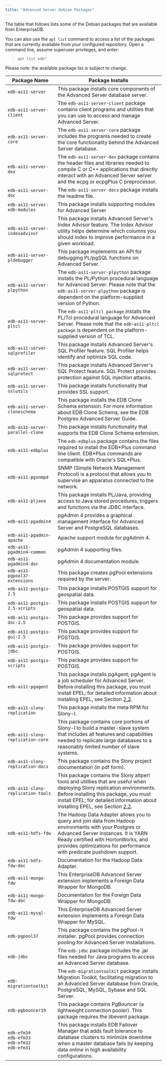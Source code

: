 ---
title: "Advanced Server Debian Packages"
---

<div id="advanced_server_debian_packages" class="registered_link"></div>

The table that follows lists some of the Debian packages that are available from EnterpriseDB.

You can also use the `apt list` command to access a list of the packages that are currently available from your configured repository. Open a command line, assume superuser privileges, and enter:

> `apt list edb*`

Please note: the available package list is subject to change.

| Package Name                                                | Package Installs                                             |
| ----------------------------------------------------------- | ------------------------------------------------------------ |
| `edb-as11-server`                                           | This package installs core components of the Advanced Server database server. |
| `edb-as11-server-client`                                    | The `edb-as11-server-client` package contains client programs and utilities that you can use to access and manage Advanced Server. |
| `edb-as11-server-core`                                      | The `edb-as11-server-core` package includes the programs needed to create the core functionality behind the Advanced Server database. |
| `edb-as11-server-dev`                                       | The `edb-as11-server-dev` package contains the header files and libraries needed to compile C or C++ applications that directly interact with an Advanced Server server and the ecpg or ecpgPlus C preprocessor. |
| `edb-as11-server-doc`                                       | The `edb-as11-server-docs` package installs the readme file. |
| `edb-as11-server-edb-modules`                               | This package installs supporting modules for Advanced Server |
| `edb-as11-server-indexadvisor`                              | This package installs Advanced Server's Index Advisor feature. The Index Advisor utility helps determine which columns you should index to improve performance in a given workload. |
| `edb-as11-server-pldebugger`                                | This package implements an API for debugging PL/pgSQL functions on Advanced Server. |
| `edb-as11-server-plpython`                                  | The `edb-as11-server-plpython` package installs the PL/Python procedural language for Advanced Server. Please note that the `edb-as11-server-plpython` package is dependent on the platform-supplied version of Python. |
| `edb-as11-server-pltcl`                                     | The `edb-as11-pltcl package` installs the PL/Tcl procedural language for Advanced Server. Please note that the `edb-as11-pltcl package` is dependent on the platform-supplied version of TCL. |
| `edb-as11-server-sqlprofiler`                               | This package installs Advanced Server's SQL Profiler feature. SQL Profiler helps identify and optimize SQL code. |
| `edb-as11-server-sqlprotect`                                | This package installs Advanced Server's SQL Protect feature. SQL Protect provides protection against SQL injection attacks. |
| `edb-as11-server-sslutils`                                  | This package installs functionality that provides SSL support. |
| `edb-as11-server-cloneschema`                               | This package installs the EDB Clone Schema extension. For more information about EDB Clone Schema, see the EDB Postgres Advanced Server Guide. |
| `edb-as11-server-parallel-clone`                            | This package installs functionality that supports the EDB Clone Schema extension. |
| `edb-as11-edbplus`                                          | The `edb-edbplus` package contains the files required to install the EDB\*Plus command line client. EDB\*Plus commands are compatible with Oracle's SQL\*Plus. |
| `edb-as11-pgsnmpd`                                          | SNMP (Simple Network Management Protocol) is a protocol that allows you to supervise an apparatus connected to the network. |
| `edb-as11-pljava`                                           | This package installs PL/Java, providing access to Java stored procedures, triggers and functions via the JDBC interface. |
| `edb-as11-pgadmin4`                                         | pgAdmin 4 provides a graphical management interface for Advanced Server and PostgreSQL databases. |
| `edb-as11-pgadmin-apache`                                   | Apache support module for pgAdmin 4.                         |
| `edb-as11-pgadmin4-common`                                  | pgAdmin 4 supporting files.                                  |
| `edb-as11-pgadmin4-doc`                                     | pgAdmin 4 documentation module.                              |
| `edb-as11-pgpool37-extensions`                              | This package creates pgPool extensions required by the server. |
| `edb-as11-postgis-2.5`                                      | This package installs POSTGIS support for geospatial data.   |
| `edb-as11-postgis-2.5-scripts`                              | This package installs POSTGIS support for geospatial data.   |
| `edb-as11-postgis-doc-2.5`                                  | This package provides support for POSTGIS.                   |
| `edb-as11-postgis-gui-2.5`                                  | This package provides support for POSTGIS.                   |
| `edb-as11-postgis-jdbc`                                     | This package provides support for POSTGIS.                   |
| `edb-as11-postgis-scripts`                                  | This package provides support for POSTGIS.                   |
| `edb-as11-pgagent`                                          | This package installs pgAgent; pgAgent is a job scheduler for Advanced Server. Before installing this package, you must install EPEL; for detailed information about installing EPEL, see Section [2.2](https://www.enterprisedb.com/edb-docs/d/edb-postgres-advanced-server/installation-getting-started/installation-guide-for-linux/11/EDB_Postgres_Advanced_Server_Installation_Guide_Linux.1.06.html#). |
| `edb-as11-slony-replication`                                | This package installs the meta RPM for Slony-I.              |
| `edb-as11-slony-replication-core`                           | This package contains core portions of Slony-I to build a master-slave system that includes all features and capabilities needed to replicate large databases to a reasonably limited number of slave systems. |
| `edb-as11-slony-replication-docs`                           | This package contains the Slony project documentation (in pdf form). |
| `edb-as11-slony-replication-tools`                          | This package contains the Slony altperl tools and utilities that are useful when deploying Slony replication environments. Before installing this package, you must install EPEL; for detailed information about installing EPEL, see Section [2.2](https://www.enterprisedb.com/edb-docs/d/edb-postgres-advanced-server/installation-getting-started/installation-guide-for-linux/11/EDB_Postgres_Advanced_Server_Installation_Guide_Linux.1.06.html#). |
| `edb-as11-hdfs-fdw`                                         | The Hadoop Data Adapter allows you to query and join data from Hadoop environments with your Postgres or Advanced Server instances. It is YARN Ready certified with HortonWorks, and provides optimizations for performance with predicate pushdown support. |
| `edb-as11-hdfs-fdw-doc`                                     | Documentation for the Hadoop Data Adapter.                   |
| `edb-as11-mongo-fdw`                                        | This EnterpriseDB Advanced Server extension implements a Foreign Data Wrapper for MongoDB. |
| `edb-as11-mongo-fdw-doc`                                    | Documentation for the Foreign Data Wrapper for MongoDB.      |
| `edb-as11-mysql-fdw`                                        | This EnterpriseDB Advanced Server extension implements a Foreign Data Wrapper for MySQL. |
| `edb-pgpool37`                                              | This package contains the pgPool-II installer. pgPool provides connection pooling for Advanced Server installations. |
| `edb-jdbc`                                                  | The `edb-jdbc` package includes the .jar files needed for Java programs to access an Advanced Server database. |
| `edb-migrationtoolkit`                                      | The `edb-migrationtoolkit` package installs Migration Toolkit, facilitating migration to an Advanced Server database from Oracle, PostgreSQL, MySQL, Sybase and SQL Server. |
| `edb-pgbouncer19`                                           | This package contains PgBouncer (a lightweight connection pooler). This package requires the libevent package. |
| `edb-efm34` <br/>`edb-efm33` <br/>`edb-efm32` <br/>`edb-efm31` | This package installs EDB Failover Manager that adds fault tolerance to database clusters to minimize downtime when a master database fails by keeping data online in high availability configurations. |

